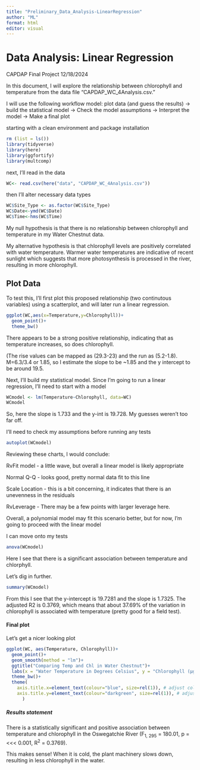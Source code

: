 ```yaml
---
title: "Preliminary_Data_Analysis-LinearRegression"
author: "ML"
format: html
editor: visual
---
```


# Data Analysis: Linear Regression

CAPDAP Final Project 12/18/2024

In this document, I will explore the relationship between chlorophyll and temperature from the data file "CAPDAP_WC_4Analysis.csv."

I will use the following workflow model: plot data (and guess the results) → build the statistical model → Check the model assumptions → Interpret the model → Make a final plot

starting with a clean environment and package installation

```r
rm (list = ls())
library(tidyverse)
library(here)
library(ggfortify)
library(multcomp)
```

next, I'll read in the data

```r
WC<- read.csv(here("data", "CAPDAP_WC_4Analysis.csv"))
```

then I'll alter necessary data types

```r
WC$Site_Type <- as.factor(WC$Site_Type)
WC$Date<-ymd(WC$Date)
WC$Time<-hms(WC$Time)
```

My null hypothesis is that there is no relationship between chlorophyll and temperature in my Water Chestnut data.

My alternative hypothesis is that chlorophyll levels are positively correlated with water temperature. Warmer water temperatures are indicative of recent sunlight which suggests that more photosynthesis is processed in the river, resulting in more chlorophyll.

## Plot Data

To test this, I'll first plot this proposed relationship (two continutous variables) using a scatterplot, and will later run a linear regression.

```r
ggplot(WC,aes(x=Temperature,y=Chlorophyll))+
  geom_point()+
  theme_bw()
```

There appears to be a strong positive relationship, indicating that as temperature increases, so does chlorophyll.

(The rise values can be mapped as (29.3-23) and the run as (5.2-1.8). M=6.3/3.4 or 1.85, so I estimate the slope to be \~1.85 and the y intercept to be around 19.5.

Next, I'll build my statistical model. Since I'm going to run a linear regression, I'll need to start with a model

```r
WCmodel <- lm(Temperature~Chlorophyll, data=WC)
WCmodel
```

So, here the slope is 1.733 and the y-int is 19.728. My guesses weren't too far off.

I'll need to check my assumptions before running any tests

```r
autoplot(WCmodel)
```

Reviewing these charts, I would conclude:

RvFit model - a little wave, but overall a linear model is likely appropriate

Normal Q-Q - looks good, pretty normal data fit to this line

Scale Location - this is a bit concerning, it indicates that there is an unevenness in the residuals

RvLeverage - There may be a few points with larger leverage here.

Overall, a polynomial model may fit this scenario better, but for now, I'm going to proceed with the linear model

I can move onto my tests

```r
anova(WCmodel)
```

Here I see that there is a significant association between temperature and chlorphyll.

Let's dig in further.

```r
summary(WCmodel)
```

From this I see that the y-intercept is 19.7281 and the slope is 1.7325. The adjusted R2 is 0.3769, which means that about 37.69% of the variation in chlorophyll is associated with temperature (pretty good for a field test).

#### Final plot

Let's get a nicer looking plot

```r
ggplot(WC, aes(Temperature, Chlorophyll))+
  geom_point()+
  geom_smooth(method = "lm")+
  ggtitle("Comparing Temp and Chl in Water Chestnut")+
  labs(x = "Water Temperature in Degrees Celsius", y = "Chlorophyll (μg/L)")+
  theme_bw()+
  theme(
    axis.title.x=element_text(colour="blue", size=rel(1)), # adjust colour and size of x-axis title
    axis.title.y=element_text(colour="darkgreen", size=rel(1)), # adjust colour and size of x-axis title
      )
```

##### Results statement

There is a statistically significant and positive association between temperature and chlorophyll in the Oswegatchie River (F~1, 295~ = 180.01, p = \<\<\< 0.001, R^2^ = 0.3769).

This makes sense! When it is cold, the plant machinery slows down, resulting in less chlorophyll in the water.
